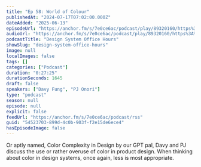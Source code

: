 ```yaml
---
title: "Ep 58: World of Colour"
publishedAt: "2024-07-17T07:02:00.000Z"
dateAdded: "2025-06-13"
episodeUrl: "https://anchor.fm/s/7e0ce6ac/podcast/play/89320160/https%3A%2F%2Fd3ctxlq1ktw2nl.cloudfront.net%2Fstaging%2F2024-6-17%2F1413babe-acfb-c313-b564-5da415bcf58a.mp3"
audioUrl: "https://anchor.fm/s/7e0ce6ac/podcast/play/89320160/https%3A%2F%2Fd3ctxlq1ktw2nl.cloudfront.net%2Fstaging%2F2024-6-17%2F1413babe-acfb-c313-b564-5da415bcf58a.mp3"
podcastTitle: "Design System Office Hours"
showSlug: "design-system-office-hours"
image: null
localImages: false
tags: []
categories: ["Podcast"]
duration: "0:27:25"
durationSeconds: 1645
draft: false
speakers: ["Davy Fung", "PJ Onori"]
type: "podcast"
season: null
episode: null
explicit: false
feedUrl: "https://anchor.fm/s/7e0ce6ac/podcast/rss"
guid: "54523703-899d-4c0b-903f-f2e15de6ece4"
hasEpisodeImage: false
---
```

Or aptly named, Color Complexity in Design by our GPT pal, Davy and PJ discuss the use or rather overuse of color in product design. When thinking about color in design systems, once again, less is most appropriate.
